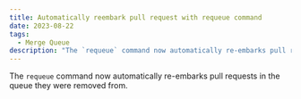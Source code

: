 ```yaml
---
title: Automatically reembark pull request with requeue command
date: 2023-08-22
tags:
  - Merge Queue
description: "The `requeue` command now automatically re-embarks pull requests in the queue they were removed from."
---
```


The `requeue` command now automatically re-embarks pull requests in the queue they were removed from.
